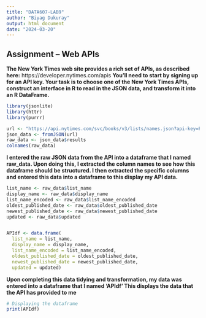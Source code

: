 ```yaml
---
title: "DATA607-LAB9"
author: "Biyag Dukuray"
output: html_document
date: "2024-03-20"
---
```


## Assignment – Web APIs

**The New York Times web site provides a rich set of APIs, as described here:** https://developer.nytimes.com/apis
**You’ll need to start by signing up for an API key. Your task is to choose one of the New York Times APIs, construct an interface in R to read in the JSON data, and transform it into an R DataFrame.**

```r
library(jsonlite)
library(httr)
library(purrr)

url <- "https://api.nytimes.com/svc/books/v3/lists/names.json?api-key=POly7DhxmA60a8GvBxlAvolA9ZLaQvkA"
json_data <- fromJSON(url)
raw_data <- json_data$results
colnames(raw_data)
```

**I entered the raw JSON data from the API into a dataframe that I named raw_data. Upon doing this, I extracted the column names to see how this dataframe should be structured. I then extracted the specific columns and entered this data into a dataframe to this display my API data.**

```r

list_name <- raw_data$list_name
display_name <- raw_data$display_name
list_name_encoded <- raw_data$list_name_encoded
oldest_published_date <- raw_data$oldest_published_date
newest_published_date <- raw_data$newest_published_date
updated <- raw_data$updated


APIdf <- data.frame(
  list_name = list_name,
  display_name = display_name,
  list_name_encoded = list_name_encoded,
  oldest_published_date = oldest_published_date,
  newest_published_date = newest_published_date,
  updated = updated)
```

**Upon completing this data tidying and transformation, my data was entered into a dataframe that I named 'APIdf' This displays the data that the API has provided to me**

```r
# Displaying the dataframe
print(APIdf)
```

